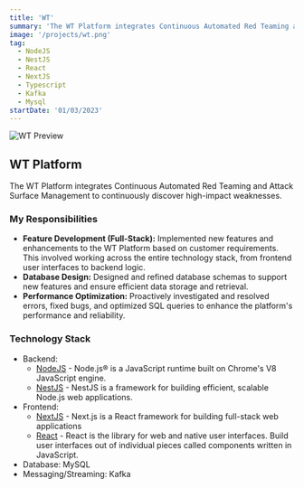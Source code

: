 ```yaml
---
title: 'WT'
summary: 'The WT Platform integrates Continuous Automated Red Teaming and Attack Surface Management to continuously discover high-impact weaknesses.'
image: '/projects/wt.png'
tag:
  - NodeJS
  - NestJS
  - React
  - NextJS
  - Typescript
  - Kafka
  - Mysql
startDate: '01/03/2023'
---
```


![WT Preview](/projects/wt.png)

## WT Platform

The WT Platform integrates Continuous Automated Red Teaming and Attack Surface Management to continuously discover high-impact weaknesses.

### My Responsibilities

- **Feature Development (Full-Stack):** Implemented new features and enhancements to the WT Platform based on customer requirements. This involved working across the entire technology stack, from frontend user interfaces to backend logic.
- **Database Design:** Designed and refined database schemas to support new features and ensure efficient data storage and retrieval.
- **Performance Optimization:** Proactively investigated and resolved errors, fixed bugs, and optimized SQL queries to enhance the platform's performance and reliability.

### Technology Stack

- Backend:
  - [NodeJS](https://nodejs.org/) - Node.js® is a JavaScript runtime built on Chrome's V8 JavaScript engine.
  - [NestJS](https://nestjs.com/) - NestJS is a framework for building efficient, scalable Node.js web applications.
- Frontend:
  - [NextJS](https://nextjs.org) - Next.js is a React framework for building full-stack web applications
  - [React](https://react.dev/) - React is the library for web and native user interfaces. Build user interfaces out of individual pieces called components written in JavaScript.
- Database: MySQL
- Messaging/Streaming: Kafka
